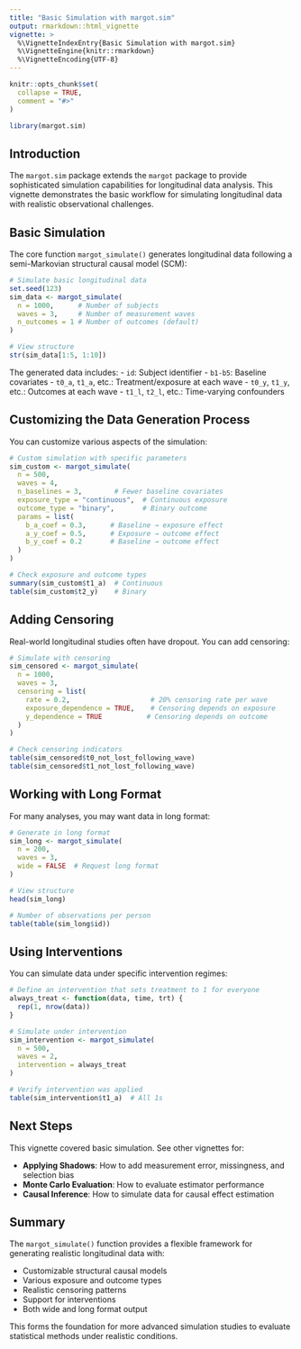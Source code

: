 ```yaml
---
title: "Basic Simulation with margot.sim"
output: rmarkdown::html_vignette
vignette: >
  %\VignetteIndexEntry{Basic Simulation with margot.sim}
  %\VignetteEngine{knitr::rmarkdown}
  %\VignetteEncoding{UTF-8}
---
```


```r
knitr::opts_chunk$set(
  collapse = TRUE,
  comment = "#>"
)
```

```r
library(margot.sim)
```

## Introduction

The `margot.sim` package extends the `margot` package to provide sophisticated simulation capabilities for longitudinal data analysis. This vignette demonstrates the basic workflow for simulating longitudinal data with realistic observational challenges.

## Basic Simulation

The core function `margot_simulate()` generates longitudinal data following a semi-Markovian structural causal model (SCM):

```r
# Simulate basic longitudinal data
set.seed(123)
sim_data <- margot_simulate(
  n = 1000,      # Number of subjects
  waves = 3,     # Number of measurement waves
  n_outcomes = 1 # Number of outcomes (default)
)

# View structure
str(sim_data[1:5, 1:10])
```

The generated data includes:
- `id`: Subject identifier
- `b1-b5`: Baseline covariates
- `t0_a`, `t1_a`, etc.: Treatment/exposure at each wave
- `t0_y`, `t1_y`, etc.: Outcomes at each wave
- `t1_l`, `t2_l`, etc.: Time-varying confounders

## Customizing the Data Generation Process

You can customize various aspects of the simulation:

```r
# Custom simulation with specific parameters
sim_custom <- margot_simulate(
  n = 500,
  waves = 4,
  n_baselines = 3,        # Fewer baseline covariates
  exposure_type = "continuous",  # Continuous exposure
  outcome_type = "binary",       # Binary outcome
  params = list(
    b_a_coef = 0.3,      # Baseline → exposure effect
    a_y_coef = 0.5,      # Exposure → outcome effect
    b_y_coef = 0.2       # Baseline → outcome effect
  )
)

# Check exposure and outcome types
summary(sim_custom$t1_a)  # Continuous
table(sim_custom$t2_y)    # Binary
```

## Adding Censoring

Real-world longitudinal studies often have dropout. You can add censoring:

```r
# Simulate with censoring
sim_censored <- margot_simulate(
  n = 1000,
  waves = 3,
  censoring = list(
    rate = 0.2,                    # 20% censoring rate per wave
    exposure_dependence = TRUE,    # Censoring depends on exposure
    y_dependence = TRUE           # Censoring depends on outcome
  )
)

# Check censoring indicators
table(sim_censored$t0_not_lost_following_wave)
table(sim_censored$t1_not_lost_following_wave)
```

## Working with Long Format

For many analyses, you may want data in long format:

```r
# Generate in long format
sim_long <- margot_simulate(
  n = 200,
  waves = 3,
  wide = FALSE  # Request long format
)

# View structure
head(sim_long)

# Number of observations per person
table(table(sim_long$id))
```

## Using Interventions

You can simulate data under specific intervention regimes:

```r
# Define an intervention that sets treatment to 1 for everyone
always_treat <- function(data, time, trt) {
  rep(1, nrow(data))
}

# Simulate under intervention
sim_intervention <- margot_simulate(
  n = 500,
  waves = 2,
  intervention = always_treat
)

# Verify intervention was applied
table(sim_intervention$t1_a)  # All 1s
```

## Next Steps

This vignette covered basic simulation. See other vignettes for:

- **Applying Shadows**: How to add measurement error, missingness, and selection bias
- **Monte Carlo Evaluation**: How to evaluate estimator performance
- **Causal Inference**: How to simulate data for causal effect estimation

## Summary

The `margot_simulate()` function provides a flexible framework for generating realistic longitudinal data with:

- Customizable structural causal models
- Various exposure and outcome types  
- Realistic censoring patterns
- Support for interventions
- Both wide and long format output

This forms the foundation for more advanced simulation studies to evaluate statistical methods under realistic conditions.